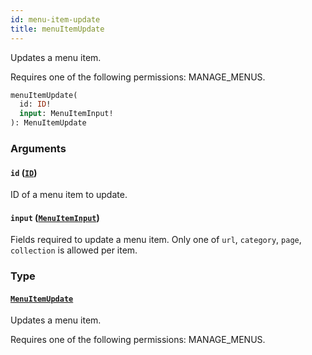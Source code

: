 ```yaml
---
id: menu-item-update
title: menuItemUpdate
---
```



Updates a menu item. 

Requires one of the following permissions: MANAGE_MENUS.

```graphql
menuItemUpdate(
  id: ID!
  input: MenuItemInput!
): MenuItemUpdate
```


### Arguments

#### `id` ([`ID`](../../../developer/api-reference/scalars/id))

ID of a menu item to update.


#### `input` ([`MenuItemInput`](../../../developer/api-reference/inputs/menu-item-input))

Fields required to update a menu item. Only one of `url`, `category`, `page`, `collection` is allowed per item.


### Type

#### [`MenuItemUpdate`](../../../developer/api-reference/objects/menu-item-update) 

Updates a menu item. 

Requires one of the following permissions: MANAGE_MENUS.




